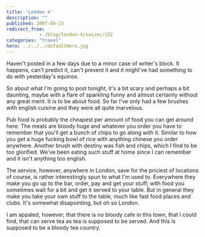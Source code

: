 ```yaml
---
title: 'London 4'
description: ""
published: 2007-09-23
redirect_from: 
            - /blog/london-4/swizec/152
categories: "travel"
hero: ../../../defaultHero.jpg
---
```


Haven't posted in a few days due to a minor case of writer's block. It happens, can't predict it, can't prevent it and it might've had something to do with yesterday's equinox.

So about what I'm going to post tonight, it's a bit scary and perhaps a bit daunting, maybe with a flare of sparkling funny and almost certainly without any great merit. It is to be about food. So far I've only had a few brushes with english cuisine and they were all quite marvelous.

Pub food is probably the cheapest per amount of food you can get around here. The meals are bloody huge and whatever you order you have to remember that you'll get a bunch of chips to go along with it. Similar to how you get a huge fucking bowl of rice with anything chinese you order anywhere. Another brush with destiny was fish and chips, which I find to be too glorified. We've been eating such stuff at home since I can remember and it isn't anything too english.

The service, however, anywhere in London, save for the priciest of locations of course, is rather interestingly spun to what I'm used to. Everywhere they make you go up to the bar, order, pay and get your stuff; with food you sometimes wait for a bit and get it served to your table. But in general they make you take your own stuff to the table, much like fast food places and clubs. It's somewhat disapointing, but oh so London.

I am appaled, however, that there is no bloody cafe in this town, that I could find, that can serve tea as tea is supposed to be served. And this is supposed to be a bloody tea country.
